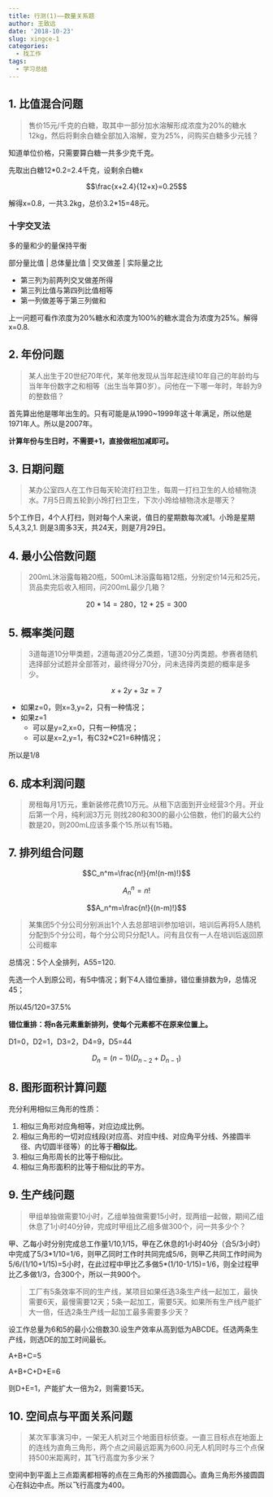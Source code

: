 ```yaml
---
title: 行测(1)——数量关系题
author: 王致远
date: '2018-10-23'
slug: xingce-1
categories:
  - 找工作
tags:
  - 学习总结
---
```


## 1. 比值混合问题

> 售价15元/千克的白糖，取其中一部分加水溶解形成浓度为20%的糖水12kg，然后将剩余白糖全部加入溶解，变为25%，问购买白糖多少元钱？

知道单位价格，只需要算白糖一共多少克千克。

先取出白糖12*0.2=2.4千克，设剩余白糖x

$$\frac{x+2.4}{12+x}=0.25$$

解得x=0.8，一共3.2kg，总价3.2*15=48元。

### 十字交叉法

多的量和少的量保持平衡

部分量比值 | 总体量比值 | 交叉做差 | 实际量之比

- 第三列为前两列交叉做差所得
- 第三列比值与第四列比值相等
- 第一列做差等于第三列做和

上一问题可看作浓度为20%糖水和浓度为100%的糖水混合为浓度为25%。解得x=0.8.

## 2. 年份问题

> 某人出生于20世纪70年代，某年他发现从当年起连续10年自己的年龄均与当年年份数字之和相等（出生当年算0岁）。问他在一下哪一年时，年龄为9的整数倍？

首先算出他是哪年出生的。只有可能是从1990~1999年这十年满足，所以他是1971年人。所以是2007年。

**计算年份与生日时，不需要+1，直接做相加减即可。**

## 3. 日期问题

> 某办公室四人在工作日每天轮流打扫卫生，每周一打扫卫生的人给植物浇水。7月5日周五轮到小玲打扫卫生，下次小玲给植物浇水是哪天？

5个工作日，4个人打扫，则对每个人来说，值日的星期数每次减1。小玲是星期5,4,3,2,1. 则是3周多3天，共24天，则是7月29日。

## 4. 最小公倍数问题

> 200mL沐浴露每箱20瓶，500mL沐浴露每箱12瓶，分别定价14元和25元，货品卖完后收入相同，问200mL最少几箱？

$$20*14=280，12*25=300$$

## 5. 概率类问题

> 3道每道10分甲类题，2道每道20分乙类题，1道30分丙类题。参赛者随机选择部分试题并全部答对，最终得分70分，问未选择丙类题的概率是多少。

$$x+2y+3z=7$$

- 如果z=0，则x=3,y=2，只有一种情况；
- 如果z=1
    - 可以是y=2,x=0，只有一种情况；
    - 可以是x=2,y=1，有C32*C21=6种情况；
    
所以是1/8

## 6. 成本利润问题

> 房租每月1万元，重新装修花费10万元。从租下店面到开业经营3个月。开业后第一个月，纯利润3万元
则找280和300的最小公倍数，他们的最大公约数是20，则200mL应该多乘个15.所以有15箱。

## 7. 排列组合问题

$$C_n^m=\frac{n!}{m!(n-m)!}$$

$$A_n^n=n!$$

$$A_n^m=\frac{n!}{(n-m)!}$$

> 某集团5个分公司分别派出1个人去总部培训参加培训，培训后再将5人随机分配到5个分公司，每个分公司只分配1人。问有且仅有一人在培训后返回原公司概率

总情况：5个人全排列，A55=120.

先选一个人到原公司，有5中情况；剩下4人错位重排，错位重排数为9，总情况45；

所以45/120=37.5%

**错位重排：将n各元素重新排列，使每个元素都不在原来位置上。**

D1=0，D2=1，D3=2，D4=9，D5=44

$$D_n=(n-1)(D_{n-2}+D_{n-1})$$

## 8. 图形面积计算问题

充分利用相似三角形的性质：

1. 相似三角形对应角相等，对应边成比例。
2. 相似三角形的一切对应线段(对应高、对应中线、对应角平分线、外接圆半径、内切圆半径等）的比等于**相似比**。
3. 相似三角形周长的比等于相似比。
4. 相似三角形面积的比等于相似比的平方。

## 9. 生产线问题

> 甲组单独做需要10小时，乙组单独做需要15小时，现两组一起做，期间乙组休息了1小时40分钟，完成时甲组比乙组多做300个，问一共多少个？

甲、乙每小时分别完成总工作量1/10,1/15，甲在乙休息的1小时40分（合5/3小时）中完成了5/3\*1/10=1/6，则甲乙同时工作时共同完成5/6，则甲乙共同工作时间为5/6/(1/10+1/15)=5小时，在此过程中甲比乙多做5\*(1/10-1/15)=1/6，则全过程甲比乙多做1/3，合300个，所以一共900个。

> 工厂有5条效率不同的生产线，某项目如果任选3条生产线一起加工，最快需要6天，最慢需要12天；5条一起加工，需要5天。如果所有生产线产能扩大一倍，任选2条生产线一起加工最多需要多少天？

设工作总量为6和5的最小公倍数30.设生产效率从高到低为ABCDE。任选两条生产线，则选DE的加工时间最长。

A+B+C=5

A+B+C+D+E=6

则D+E=1，产能扩大一倍为2，则需要15天。

## 10. 空间点与平面关系问题

> 某次军事演习中，一架无人机对三个地面目标侦查。一直三目标点在地面上的连线为直角三角形，两个点之间最远距离为600.问无人机同时与三个点保持500米距离时，其飞行高度为多少米？

空间中到平面上三点距离都相等的点在三角形的外接圆圆心。直角三角形外接圆圆心在斜边中点。所以飞行高度为400。